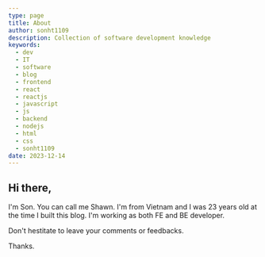 ```yaml
---
type: page
title: About
author: sonht1109
description: Collection of software development knowledge
keywords:
  - dev
  - IT
  - software
  - blog
  - frontend
  - react
  - reactjs
  - javascript
  - js
  - backend
  - nodejs
  - html
  - css
  - sonht1109
date: 2023-12-14
---
```

## Hi there,
I'm Son. You can call me Shawn. I'm from Vietnam and I was 23 years old at the time I built this blog. I'm working as both FE and BE developer.

Don't hestitate to leave your comments or feedbacks.

Thanks.